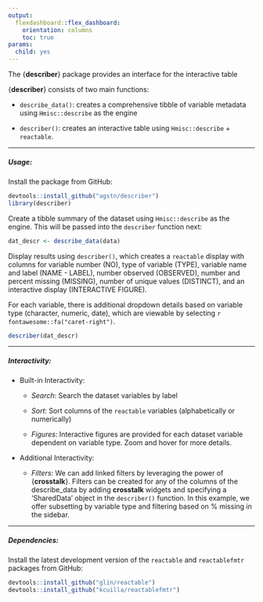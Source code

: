 ---
output: 
  flexdashboard::flex_dashboard:
    orientation: columns
    toc: true
params:
  child: yes
---

The {**describer**} package provides an interface for the interactive table

{**describer**} consists of two main functions:


- `describe_data()`: creates a comprehensive tibble of variable metadata using `Hmisc::describe` as the engine

- `describer()`: creates an interactive table using `Hmisc::describe` + `reactable`.

---

##### Usage:

Install the package from GitHub:

```r
devtools::install_github("agstn/describer")
library(describer)
```

Create a tibble summary of the dataset using `Hmisc::describe` as the engine. This will be passed into the `describer` function next:

```r
dat_descr <- describe_data(data)
```

Display results using `describer()`, which creates a `reactable` display with columns for variable number (NO), type of variable (TYPE), variable name and label (NAME - LABEL), number observed (OBSERVED), number and percent missing (MISSING), number of unique values (DISTINCT), and an interactive display (INTERACTIVE FIGURE).

For each variable, there is additional dropdown details based on variable type (character, numeric, date), which are viewable by selecting `r fontawesome::fa("caret-right")`.

```r
describer(dat_descr)
```

---

##### Interactivity:

- Built-in Interactivity:

  - *Search*: Search the dataset variables by label
  
  - *Sort*: Sort columns of the `reactable` variables (alphabetically or numerically)
  
  - *Figures*: Interactive figures are provided for each dataset variable dependent on variable type. Zoom and hover for more details.

- Additional Interactivity:

  - *Filters*: We can add linked filters by leveraging the power of {**crosstalk**}. Filters can be created for any of the columns of the describe_data by adding **crosstalk** widgets and specifying a 'SharedData' object in the `describer()` function. In this example, we offer subsetting by variable type and filtering based on % missing in the sidebar.

---

##### Dependencies:

Install the latest development version of the `reactable` and `reactablefmtr` packages from GitHub:

```r
devtools::install_github("glin/reactable")
devtools::install_github("kcuilla/reactablefmtr")
```
